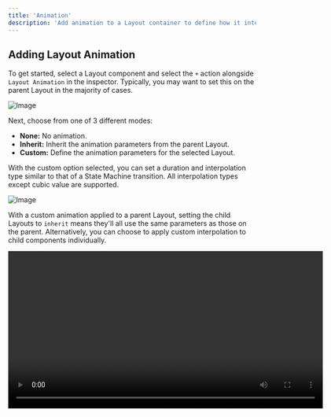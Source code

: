 ```yaml
---
title: 'Animation'
description: 'Add animation to a Layout container to define how it interpolates when content reflows. When a Layout container needs to resize, its children may need to change their position. Adding Layout animation allows the reflowing of children to happen over time and with a chosen easing curve.'
---
```


## Adding Layout Animation

To get started, select a Layout component and select the `+` action alongside `Layout Animation` in the inspector. Typically, you may want to set this on the parent Layout in the majority of cases.

![Image](https://ucarecdn.com/d72ffb27-34c2-4703-8828-07d89e023cf6/)

Next, choose from one of 3 different modes:

- **None:** No animation.
- **Inherit:** Inherit the animation parameters from the parent Layout.
- **Custom:** Define the animation parameters for the selected Layout.

With the custom option selected, you can set a duration and interpolation type similar to that of a State Machine transition. All interpolation types except cubic value are supported.

![Image](https://ucarecdn.com/2de7450c-11b4-459d-a5a0-dabeae3c342c/)

With a custom animation applied to a parent Layout, setting the child Layouts to `inherit` means they'll all use the same parameters as those on the parent. Alternatively, you can choose to apply custom interpolation to child components individually.

<video width="640" controls>
  <source src="https://ucarecdn.com/377012bf-760a-48bc-baf8-6747efe3ad5d/" type="video/mp4"></source>
  Custom animation
</video>